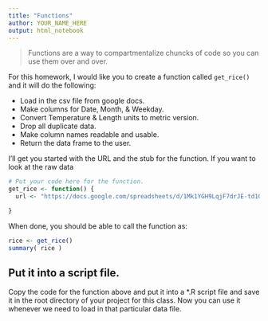 ```yaml
---
title: "Functions"
author: YOUR_NAME_HERE
output: html_notebook
---
```


> Functions are a way to compartmentalize chuncks of code so you can use them over and over.

For this homework, I would like you to create a function called `get_rice()` and it will do the following:

- Load in the csv file from google docs.  
- Make columns for Date, Month, & Weekday.  
- Convert Temperature & Length units to metric version.  
- Drop all duplicate data.  
- Make column names readable and usable.  
- Return the data frame to the user.  


I'll get you started with the URL and the stub for the function.  If you want to look at the raw data



```r
# Put your code here for the function.
get_rice <- function() {
  url <- "https://docs.google.com/spreadsheets/d/1Mk1YGH9LqjF7drJE-td1G_JkdADOU0eMlrP01WFBT8s/pub?gid=0&single=true&output=csv"

}
```



When done, you should be able to call the function as: 

```r
rice <- get_rice() 
summary( rice )
```



## Put it into a script file.

Copy the code for the function above and put it into a *.R script file and save it in the root directory of your project for this class.  Now you can use it whenever we need to load in that particular data file.

